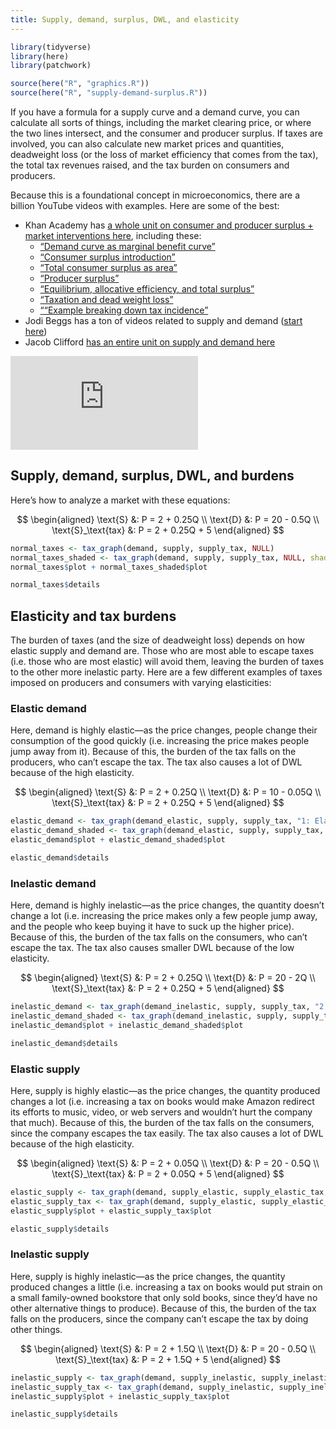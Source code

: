 ```yaml
---
title: Supply, demand, surplus, DWL, and elasticity
---
```


```r
library(tidyverse)
library(here)
library(patchwork)

source(here("R", "graphics.R"))
source(here("R", "supply-demand-surplus.R"))
```

If you have a formula for a supply curve and a demand curve, you can calculate all sorts of things, including the market clearing price, or where the two lines intersect, and the consumer and producer surplus. If taxes are involved, you can also calculate new market prices and quantities, deadweight loss (or the loss of market efficiency that comes from the tax), the total tax revenues raised, and the tax burden on consumers and producers.

Because this is a foundational concept in microeconomics, there are a billion YouTube videos with examples. Here are some of the best:

- Khan Academy has [a whole unit on consumer and producer surplus + market interventions here](https://www.khanacademy.org/economics-finance-domain/microeconomics/consumer-producer-surplus), including these:
    - ["Demand curve as marginal benefit curve"](https://www.khanacademy.org/economics-finance-domain/microeconomics/consumer-producer-surplus/consumer-producer-surplus-tut/v/demand-curve-as-marginal-benefit-curve)
    - ["Consumer surplus introduction"](https://www.khanacademy.org/economics-finance-domain/microeconomics/consumer-producer-surplus/consumer-producer-surplus-tut/v/consumer-surplus-introduction)
    - ["Total consumer surplus as area"](https://www.khanacademy.org/economics-finance-domain/microeconomics/consumer-producer-surplus/consumer-producer-surplus-tut/v/total-consumer-surplus-as-area)
    - ["Producer surplus"](https://www.khanacademy.org/economics-finance-domain/microeconomics/consumer-producer-surplus/consumer-producer-surplus-tut/v/producer-surplus)
    - ["Equilibrium, allocative efficiency, and total surplus"](https://www.khanacademy.org/economics-finance-domain/microeconomics/consumer-producer-surplus/consumer-producer-surplus-tut/v/equilibrium-allocative-efficiency-and-total-surplus)
    - ["Taxation and dead weight loss"](https://www.khanacademy.org/economics-finance-domain/microeconomics/consumer-producer-surplus/deadweight-loss-tutorial/v/taxation-and-dead-weight-loss)
    - [""Example breaking down tax incidence"](https://www.khanacademy.org/economics-finance-domain/microeconomics/consumer-producer-surplus/deadweight-loss-tutorial/v/example-breaking-down-tax-incidence)
- Jodi Beggs has a ton of videos related to supply and demand ([start here](https://www.youtube.com/watch?v=bVzx8fts8Ng&list=PL22785443C5FB0F83&index=13))
- Jacob Clifford [has an entire unit on supply and demand here](https://www.youtube.com/watch?v=gdXoDkCfcM8&list=PL6B2DBE4C2FC8F845)

<div class="ratio ratio-16x9">
<iframe src="https://www.youtube.com/embed/Mz0P_fXxik4" allow="accelerometer; autoplay; encrypted-media; gyroscope; picture-in-picture" allowfullscreen="" frameborder="0"></iframe>
</div>

## Supply, demand, surplus, DWL, and burdens

Here's how to analyze a market with these equations:

$$
\begin{aligned}
\text{S} &: P = 2 + 0.25Q \\
\text{D} &: P = 20 - 0.5Q \\
\text{S}_\text{tax} &: P = 2 + 0.25Q + 5
\end{aligned}
$$


```r
normal_taxes <- tax_graph(demand, supply, supply_tax, NULL)
normal_taxes_shaded <- tax_graph(demand, supply, supply_tax, NULL, shaded = TRUE)
normal_taxes$plot + normal_taxes_shaded$plot
```


```r
normal_taxes$details
```

## Elasticity and tax burdens

The burden of taxes (and the size of deadweight loss) depends on how elastic supply and demand are. Those who are most able to escape taxes (i.e. those who are most elastic) will avoid them, leaving the burden of taxes to the other more inelastic party. Here are a few different examples of taxes imposed on producers and consumers with varying elasticities:

### Elastic demand

Here, demand is highly elastic—as the price changes, people change their consumption of the good quickly (i.e. increasing the price makes people jump away from it). Because of this, the burden of the tax falls on the producers, who can't escape the tax. The tax also causes a lot of DWL because of the high elasticity.

$$
\begin{aligned}
\text{S} &: P = 2 + 0.25Q \\
\text{D} &: P = 10 - 0.05Q \\
\text{S}_\text{tax} &: P = 2 + 0.25Q + 5
\end{aligned}
$$

```r
elastic_demand <- tax_graph(demand_elastic, supply, supply_tax, "1: Elastic demand")
elastic_demand_shaded <- tax_graph(demand_elastic, supply, supply_tax, NULL, shaded = TRUE)
elastic_demand$plot + elastic_demand_shaded$plot
```

```r
elastic_demand$details
```

### Inelastic demand

Here, demand is highly inelastic—as the price changes, the quantity doesn't change a lot (i.e. increasing the price makes only a few people jump away, and the people who keep buying it have to suck up the higher price). Because of this, the burden of the tax falls on the consumers, who can't escape the tax. The tax also causes smaller DWL because of the low elasticity.

$$
\begin{aligned}
\text{S} &: P = 2 + 0.25Q \\
\text{D} &: P = 20 - 2Q \\
\text{S}_\text{tax} &: P = 2 + 0.25Q + 5
\end{aligned}
$$

```r
inelastic_demand <- tax_graph(demand_inelastic, supply, supply_tax, "2: Inelastic demand")
inelastic_demand_shaded <- tax_graph(demand_inelastic, supply, supply_tax, NULL, shaded = TRUE)
inelastic_demand$plot + inelastic_demand_shaded$plot
```

```r
inelastic_demand$details
```

### Elastic supply

Here, supply is highly elastic—as the price changes, the quantity produced changes a lot (i.e. increasing a tax on books would make Amazon redirect its efforts to music, video, or web servers and wouldn't hurt the company that much). Because of this, the burden of the tax falls on the consumers, since the company escapes the tax easily. The tax also causes a lot of DWL because of the high elasticity.

$$
\begin{aligned}
\text{S} &: P = 2 + 0.05Q \\
\text{D} &: P = 20 - 0.5Q \\
\text{S}_\text{tax} &: P = 2 + 0.05Q + 5
\end{aligned}
$$

```r
elastic_supply <- tax_graph(demand, supply_elastic, supply_elastic_tax, "3: Elastic supply")
elastic_supply_tax <- tax_graph(demand, supply_elastic, supply_elastic_tax, NULL, shaded = TRUE)
elastic_supply$plot + elastic_supply_tax$plot
```

```r
elastic_supply$details
```

### Inelastic supply

Here, supply is highly inelastic—as the price changes, the quantity produced changes a little (i.e. increasing a tax on books would put strain on a small family-owned bookstore that only sold books, since they'd have no other alternative things to produce). Because of this, the burden of the tax falls on the producers, since the company can't escape the tax by doing other things.

$$
\begin{aligned}
\text{S} &: P = 2 + 1.5Q \\
\text{D} &: P = 20 - 0.5Q \\
\text{S}_\text{tax} &: P = 2 + 1.5Q + 5
\end{aligned}
$$

```r
inelastic_supply <- tax_graph(demand, supply_inelastic, supply_inelastic_tax, "4: Inelastic supply")
inelastic_supply_tax <- tax_graph(demand, supply_inelastic, supply_inelastic_tax, NULL, shaded = TRUE)
inelastic_supply$plot + inelastic_supply_tax$plot
```

```r
inelastic_supply$details
```
